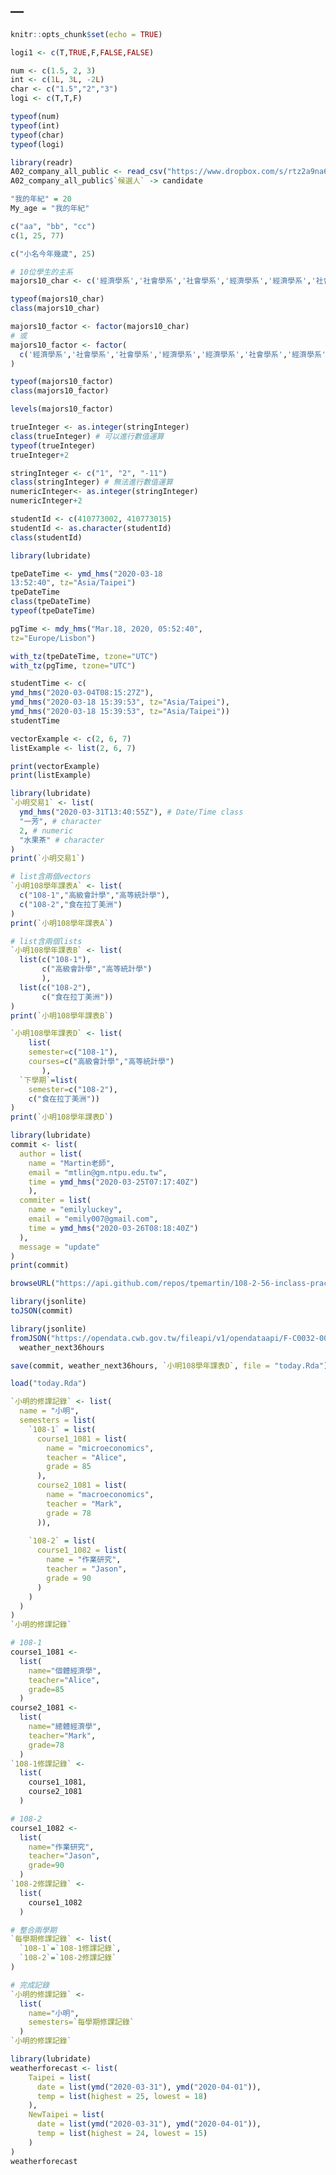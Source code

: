 ---
---

```r
knitr::opts_chunk$set(echo = TRUE)
```


```r
logi1 <- c(T,TRUE,F,FALSE,FALSE)
```

```r
num <- c(1.5, 2, 3)
int <- c(1L, 3L, -2L)
char <- c("1.5","2","3")
logi <- c(T,T,F)

typeof(num)
typeof(int)
typeof(char)
typeof(logi)
```

```r
library(readr)
A02_company_all_public <- read_csv("https://www.dropbox.com/s/rtz2a9na62n3a8l/A02_company_all_public.csv?dl=1")
A02_company_all_public$`候選人` -> candidate
```

```r
"我的年紀" = 20
My_age = "我的年紀"
```

```r
c("aa", "bb", "cc")
c(1, 25, 77)
```

```r
c("小名今年幾歲", 25)
```
```r
# 10位學生的主系
majors10_char <- c('經濟學系','社會學系','社會學系','經濟學系','經濟學系','社會學系','經濟學系','經濟學系','經濟學系','社會學系')

typeof(majors10_char)
class(majors10_char)
```

```r
majors10_factor <- factor(majors10_char)
# 或
majors10_factor <- factor(
  c('經濟學系','社會學系','社會學系','經濟學系','經濟學系','社會學系','經濟學系','經濟學系','經濟學系','社會學系')
)

typeof(majors10_factor)
class(majors10_factor)
```

```r
levels(majors10_factor)
```

```r
trueInteger <- as.integer(stringInteger)
class(trueInteger) # 可以進行數值運算
typeof(trueInteger)
trueInteger+2
```

```r
stringInteger <- c("1", "2", "-11")
class(stringInteger) # 無法進行數值運算
numericInteger<- as.integer(stringInteger)
numericInteger+2
```

```r
studentId <- c(410773002, 410773015)
studentId <- as.character(studentId)
class(studentId)
```

```r
library(lubridate)
```

```r
tpeDateTime <- ymd_hms("2020-03-18 
13:52:40", tz="Asia/Taipei")
tpeDateTime
class(tpeDateTime)
typeof(tpeDateTime)
```

```r
pgTime <- mdy_hms("Mar.18, 2020, 05:52:40",
tz="Europe/Lisbon")
```

```r
with_tz(tpeDateTime, tzone="UTC")
with_tz(pgTime, tzone="UTC")
```
```r
studentTime <- c(
ymd_hms("2020-03-04T08:15:27Z"), 
ymd_hms("2020-03-18 15:39:53", tz="Asia/Taipei"), 
ymd_hms("2020-03-18 15:39:53", tz="Asia/Taipei"))
studentTime
```
```r
vectorExample <- c(2, 6, 7)
listExample <- list(2, 6, 7)

print(vectorExample)
print(listExample)
```

```r
library(lubridate)
`小明交易1` <- list(
  ymd_hms("2020-03-31T13:40:55Z"), # Date/Time class
  "一芳", # character
  2, # numeric
  "水果茶" # character
)
print(`小明交易1`)
```

```r
# list含兩個vectors
`小明108學年課表A` <- list(
  c("108-1","高級會計學","高等統計學"),
  c("108-2","食在拉丁美洲")
)
print(`小明108學年課表A`)
```

```r
# list含兩個lists
`小明108學年課表B` <- list(
  list(c("108-1"),
       c("高級會計學","高等統計學")
       ),
  list(c("108-2"),
       c("食在拉丁美洲"))
)
print(`小明108學年課表B`)
```
```r
`小明108學年課表D` <- list(
    list(
    semester=c("108-1"),
    courses=c("高級會計學","高等統計學")
       ),
  `下學期`=list(
    semester=c("108-2"),
    c("食在拉丁美洲"))
)
print(`小明108學年課表D`)
```

```r
library(lubridate)
commit <- list(
  author = list(
    name = "Martin老師",
    email = "mtlin@gm.ntpu.edu.tw",
    time = ymd_hms("2020-03-25T07:17:40Z")
    ),
  commiter = list(
    name = "emilyluckey",
    email = "emily007@gmail.com",
    time = ymd_hms("2020-03-26T08:18:40Z")
  ),
  message = "update"
)
print(commit)
```

```r
browseURL("https://api.github.com/repos/tpemartin/108-2-56-inclass-practice/commits") 
```

```r
library(jsonlite)
toJSON(commit)
```

```r
library(jsonlite)
fromJSON("https://opendata.cwb.gov.tw/fileapi/v1/opendataapi/F-C0032-001?Authorization=rdec-key-123-45678-011121314&format=JSON") ->
  weather_next36hours
```

```r
save(commit, weather_next36hours, `小明108學年課表D`, file = "today.Rda")
```

```r
load("today.Rda")
```

```r
`小明的修課記錄` <- list(
  name = "小明",
  semesters = list(
    `108-1` = list(
      course1_1081 = list(
        name = "microeconomics",
        teacher = "Alice",
        grade = 85
      ),
      course2_1081 = list(
        name = "macroeconomics",
        teacher = "Mark",
        grade = 78
      )),
      
    `108-2` = list(
      course1_1082 = list(
        name = "作業研究",
        teacher = "Jason",
        grade = 90
      )
    )
  )
)
`小明的修課記錄`
```


```r
# 108-1 
course1_1081 <- 
  list(
    name="個體經濟學",
    teacher="Alice",
    grade=85
  )
course2_1081 <-
  list(
    name="總體經濟學",
    teacher="Mark",
    grade=78
  )
`108-1修課記錄` <- 
  list(
    course1_1081,
    course2_1081
  )

# 108-2
course1_1082 <- 
  list(
    name="作業研究",
    teacher="Jason",
    grade=90
  )
`108-2修課記錄` <- 
  list(
    course1_1082
  )

# 整合兩學期
`每學期修課記錄` <- list(
  `108-1`=`108-1修課記錄`,
  `108-2`=`108-2修課記錄`
)

# 完成記錄
`小明的修課記錄` <- 
  list(
    name="小明",
    semesters=`每學期修課記錄`
  )
`小明的修課記錄`
```

```r
library(lubridate)
weatherforecast <- list(
    Taipei = list(
      date = list(ymd("2020-03-31"), ymd("2020-04-01")),
      temp = list(highest = 25, lowest = 18)
    ),
    NewTaipei = list(
      date = list(ymd("2020-03-31"), ymd("2020-04-01")),
      temp = list(highest = 24, lowest = 15)
    )
)
weatherforecast
```
































